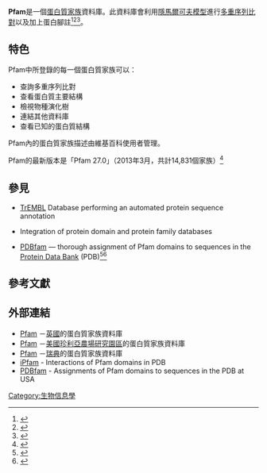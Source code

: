 {{infobox biodatabase
|title = Pfam
|logo = [[File:Pfam_logo.gif|120px]]
|description = The Pfam database provides alignments and hidden Markov models for protein domains.
|scope = Protein families
|organism = 全部
|center = {{le|Wellcome Trust Sanger Institute|Wellcome Trust Sanger Institute|WTSI}}
|laboratory = 
|author = 
|pmid = 19920124
|released = 
|standard = 
|format = {{le|Stockholm format}}
|url = [http://pfam.xfam.org/ Pfam]

|download = [ftp://ftp.sanger.ac.uk/pub/databases/Pfam/ Pfam ftp]{{dead link|date=2017年11月 |bot=InternetArchiveBot |fix-attempted=yes }} [ftp://ftp.ebi.ac.uk/pub/databases/Pfam Pfam ftp]
|webservice = 
|sql = 
|sparql = 
|webapp = 
|standalone = 
|license = [[GNU宽通用公共许可证|GNU宽通用公共许可证]]
|versioning = 
|frequency = 
|curation = 
|bookmark = yes
|version =
}}
'''Pfam'''是一個[[蛋白質家族|蛋白質家族]]資料庫。此資料庫會利用[[隱馬爾可夫模型|隱馬爾可夫模型]]進行[[多重序列比對|多重序列比對]]以及加上蛋白腳註<ref name="pmid18039703">{{cite journal |author=Finn RD, Tate J, Mistry J, Coggill PC, Sammut SJ, Hotz HR, Ceric G, Forslund K, Eddy SR, Sonnhammer EL, Bateman A |title=The Pfam protein families database |journal=Nucleic Acids Res |volume=36 |issue=Database issue |pages=D281–8 |year=2008 |pmid=18039703 |doi=10.1093/nar/gkm960 |pmc=2238907}}</ref><ref name="pmid16381856">{{cite journal|title=Pfam: clans, web tools and services|pages=D247–251|issn=1362-4962|journal=Nucleic Acids Research|volume=34|issue=Database issue|date=2006-01-01|doi=10.1093/nar/gkj149|url=https://www.ncbi.nlm.nih.gov/pubmed/16381856|accessdate=2019-02-12|author=Robert D. Finn, Jaina Mistry, Benjamin Schuster-Böckler, Sam Griffiths-Jones, Volker Hollich, Timo Lassmann, Simon Moxon, Mhairi Marshall, Ajay Khanna, Richard Durbin, Sean R. Eddy, Erik L. L. Sonnhammer, Alex Bateman|pmid=16381856|pmc=PMC1347511|archive-date=2019-10-16|archive-url=https://web.archive.org/web/20191016182044/https://www.ncbi.nlm.nih.gov/pubmed/16381856|dead-url=no}}</ref><ref name="pmid14681378">{{cite journal|title=The Pfam protein families database|pages=D138–141|issn=1362-4962|journal=Nucleic Acids Research|volume=32|issue=Database issue|date=2004-01-01|doi=10.1093/nar/gkh121|url=https://www.ncbi.nlm.nih.gov/pubmed/14681378|accessdate=2019-02-12|author=Alex Bateman, Lachlan Coin, Richard Durbin, Robert D. Finn, Volker Hollich, Sam Griffiths-Jones, Ajay Khanna, Mhairi Marshall, Simon Moxon, Erik L. L. Sonnhammer, David J. Studholme, Corin Yeats, Sean R. Eddy|pmid=14681378|pmc=PMC308855|archive-date=2019-03-28|archive-url=https://web.archive.org/web/20190328152232/https://www.ncbi.nlm.nih.gov/pubmed/14681378|dead-url=no}}</ref>。

== 特色 ==
Pfam中所登錄的每一個蛋白質家族可以：

* 查詢多重序列比對
* 查看蛋白質主要結構
* 檢視物種演化樹
* 連結其他資料庫
* 查看已知的蛋白質結構

Pfam內的蛋白質家族描述由維基百科使用者管理。

Pfam的最新版本是「Pfam 27.0」（2013年3月，共計14,831個家族）<ref>{{cite web |url=ftp://ftp.sanger.ac.uk/pub/databases/Pfam/current_release/relnotes.txt |title=Pfam release notes |publisher=Sanger |accessdate=2012-01-12 }}{{dead link|date=2017年11月 |bot=InternetArchiveBot |fix-attempted=yes }}</ref>


==參見==
*[[TrEMBL|TrEMBL]] Database performing an automated protein sequence annotation
*{{le|InterPro}} Integration of protein domain and protein family databases
*[http://dunbrack2.fccc.edu/protcid/pdbfam PDBfam]{{Wayback|url=http://dunbrack2.fccc.edu/protcid/pdbfam |date=20151001120514 }} — thorough assignment of Pfam domains to sequences in the [[Protein_Data_Bank|Protein Data Bank]] (PDB)<ref>{{cite web|last=Dunbrack|first=Roland|title=PDBfam|url=http://dunbrack2.fccc.edu/protcid/pdbfam/|work=PDBfam|publisher=Fox Chase Cancer Center|accessdate=9 March 2013|archive-date=2015-10-01|archive-url=https://web.archive.org/web/20151001120514/http://dunbrack2.fccc.edu/protcid/pdbfam/|dead-url=yes}}</ref><ref>{{cite journal|last=Xu|first=Qifang|author2=Dunbrack, Roland|title=Assignment of protein sequences to existing domain and family classification systems: Pfam and the PDB|journal=Bioinformatics|year=2012|volume=28|doi=10.1093/bioinformatics/bts533|pmid=22942020|issue=21|pages=2763–72|pmc=3476341}}</ref>

==參考文獻==
{{reflist|2}}

==外部連結==
*[https://web.archive.org/web/20140420020108/http://pfam.sanger.ac.uk/ Pfam] －[[英國|英國]]{{le|Sanger Institute}}的蛋白質家族資料庫
*[http://pfam.janelia.org/ Pfam]{{Wayback|url=http://pfam.janelia.org/ |date=20160304225518 }} －[[美國|美國]][[珍利亞農場研究園區|珍利亞農場研究園區]]的蛋白質家族資料庫
*[http://pfam.sbc.su.se/ Pfam]{{Wayback|url=http://pfam.sbc.su.se/ |date=20140109022137 }} －[[瑞典|瑞典]]{{le|Stockholm Bioinformatics Centre}}的蛋白質家族資料庫
*[https://web.archive.org/web/20110107193546/http://www.sanger.ac.uk/Software/Pfam/iPfam/ iPfam] - Interactions of Pfam domains in PDB
*[http://dunbrack2.fccc.edu/protcid/pdbfam/ PDBfam]{{Wayback|url=http://dunbrack2.fccc.edu/protcid/pdbfam/ |date=20151001120514 }} - Assignments of Pfam domains to sequences in the PDB at {{le|Fox Chase Cancer Center}} USA


[[Category:生物信息學|Category:生物信息學]]